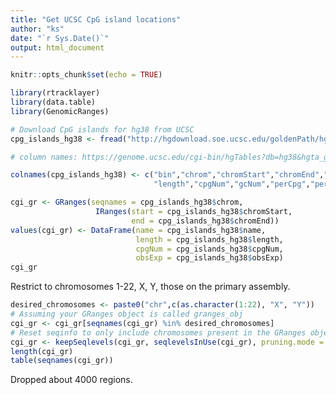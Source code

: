 ```yaml
---
title: "Get UCSC CpG island locations"
author: "ks"
date: "`r Sys.Date()`"
output: html_document
---
```


```r
knitr::opts_chunk$set(echo = TRUE)
```


```r
library(rtracklayer)
library(data.table)
library(GenomicRanges)

# Download CpG islands for hg38 from UCSC
cpg_islands_hg38 <- fread("http://hgdownload.soe.ucsc.edu/goldenPath/hg38/database/cpgIslandExt.txt.gz")

# column names: https://genome.ucsc.edu/cgi-bin/hgTables?db=hg38&hgta_group=regulation&hgta_track=cpgIslandExt&hgta_table=cpgIslandExt&hgta_doSchema=describe+table+schema

colnames(cpg_islands_hg38) <- c("bin","chrom","chromStart","chromEnd","name",
                                "length","cpgNum","gcNum","perCpg","perGc","obsExp")

cgi_gr <- GRanges(seqnames = cpg_islands_hg38$chrom,
                   IRanges(start = cpg_islands_hg38$chromStart,
                           end = cpg_islands_hg38$chromEnd))
values(cgi_gr) <- DataFrame(name = cpg_islands_hg38$name,
                            length = cpg_islands_hg38$length,
                            cpgNum = cpg_islands_hg38$cpgNum,
                            obsExp = cpg_islands_hg38$obsExp)
cgi_gr
```

Restrict to chromosomes 1-22, X, Y, those on the primary assembly.
```r
desired_chromosomes <- paste0("chr",c(as.character(1:22), "X", "Y"))
# Assuming your GRanges object is called granges_obj
cgi_gr <- cgi_gr[seqnames(cgi_gr) %in% desired_chromosomes]
# Reset seqinfo to only include chromosomes present in the GRanges object
cgi_gr <- keepSeqlevels(cgi_gr, seqlevelsInUse(cgi_gr), pruning.mode = "coarse")
length(cgi_gr)
table(seqnames(cgi_gr))
```

Dropped about 4000 regions.